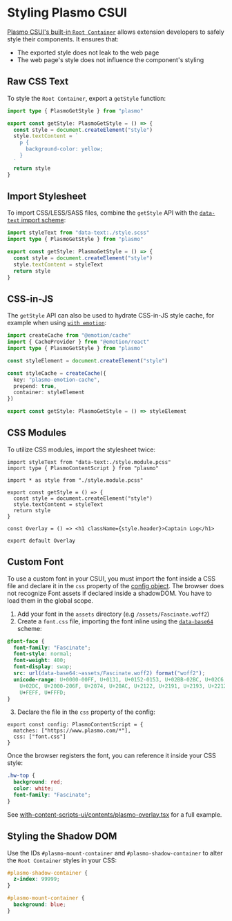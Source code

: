 # Styling Plasmo CSUI

[Plasmo CSUI's built-in `Root Container`](./life-cycle/#root-container) allows extension developers to safely style their components. It ensures that:

- The exported style does not leak to the web page
- The web page's style does not influence the component's styling

## Raw CSS Text

To style the `Root Container`, export a `getStyle` function:

```ts
import type { PlasmoGetStyle } from "plasmo"

export const getStyle: PlasmoGetStyle = () => {
  const style = document.createElement("style")
  style.textContent = `
    p {
      background-color: yellow;
    }
  `
  return style
}
```

## Import Stylesheet

To import CSS/LESS/SASS files, combine the `getStyle` API with the [`data-text` import scheme](browser-extension/import#data-text):

```ts
import styleText from "data-text:./style.scss"
import type { PlasmoGetStyle } from "plasmo"

export const getStyle: PlasmoGetStyle = () => {
  const style = document.createElement("style")
  style.textContent = styleText
  return style
}
```

## CSS-in-JS

The `getStyle` API can also be used to hydrate CSS-in-JS style cache, for example when using [`with emotion`](https://github.com/PlasmoHQ/examples/tree/main/with-emotion):

```ts
import createCache from "@emotion/cache"
import { CacheProvider } from "@emotion/react"
import type { PlasmoGetStyle } from "plasmo"

const styleElement = document.createElement("style")

const styleCache = createCache({
  key: "plasmo-emotion-cache",
  prepend: true,
  container: styleElement
})

export const getStyle: PlasmoGetStyle = () => styleElement
```

## CSS Modules

To utilize CSS modules, import the stylesheet twice:

```tsx
import styleText from "data-text:./style.module.pcss"
import type { PlasmoContentScript } from "plasmo"

import * as style from "./style.module.pcss"

export const getStyle = () => {
  const style = document.createElement("style")
  style.textContent = styleText
  return style
}

const Overlay = () => <h1 className={style.header}>Captain Log</h1>

export default Overlay
```

## Custom Font

To use a custom font in your CSUI, you must import the font inside a CSS file and declare it in the `css` property of the [config object](/browser-extension/content-scripts#config). The browser does not recognize Font assets if declared inside a shadowDOM. You have to load them in the global scope.

1. Add your font in the `assets` directory (e.g `/assets/Fascinate.woff2`)
2. Create a `font.css` file, importing the font inline using the [`data-base64`](/browser-extension/import#data-base64) scheme:

```css
@font-face {
  font-family: "Fascinate";
  font-style: normal;
  font-weight: 400;
  font-display: swap;
  src: url(data-base64:~assets/Fascinate.woff2) format("woff2");
  unicode-range: U+0000-00FF, U+0131, U+0152-0153, U+02BB-02BC, U+02C6, U+02DA,
    U+02DC, U+2000-206F, U+2074, U+20AC, U+2122, U+2191, U+2193, U+2212, U+2215,
    U+FEFF, U+FFFD;
}
```

3. Declare the file in the `css` property of the config:

```tsx
export const config: PlasmoContentScript = {
  matches: ["https://www.plasmo.com/*"],
  css: ["font.css"]
}
```

Once the browser registers the font, you can reference it inside your CSS style:

```css
.hw-top {
  background: red;
  color: white;
  font-family: "Fascinate";
}
```

See [with-content-scripts-ui/contents/plasmo-overlay.tsx](https://github.com/PlasmoHQ/examples/blob/main/with-content-scripts-ui/contents/plasmo-overlay.tsx) for a full example.

## Styling the Shadow DOM

Use the IDs `#plasmo-mount-container` and `#plasmo-shadow-container` to alter the `Root Container` styles in your CSS:

```css
#plasmo-shadow-container {
  z-index: 99999;
}

#plasmo-mount-container {
  background: blue;
}
```
